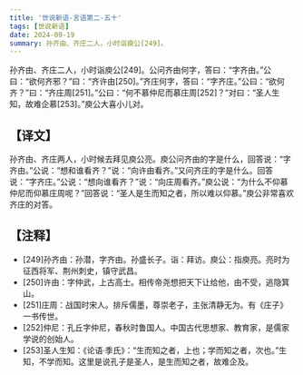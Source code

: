```yaml
---
title: '世说新语-言语第二-五十'
tags: [世说新语]
date: 2024-09-19
summary: 孙齐由、齐庄二人，小时诣庾公[249]。
---
```


孙齐由、齐庄二人，小时诣庾公[249]。公问齐由何字，答曰：“字齐由。”公曰：“欲何齐邪？”曰：“齐许由[250]。”齐庄何字，答曰：“字齐庄。”公曰：“欲何齐？”曰：“齐庄周[251]。”公曰：“何不慕仲尼而慕庄周[252]？”对曰：“圣人生知，故难企慕[253]。”庾公大喜小儿对。

## 【译文】

孙齐由、齐庄两人，小时候去拜见庾公亮。庾公问齐由的字是什么，回答说：“字齐由。”公说：“想和谁看齐？”说：“向许由看齐。”又问齐庄的字是什么。回答说：“字齐庄。”公说：“想向谁看齐？”说：“向庄周看齐。”庾公说：“为什么不仰慕仲尼而仰慕庄周呢？”回答说：“圣人是生而知之者，所以难以仰慕。”庾公非常喜欢齐庄的对答。

## 【注释】

- [249]孙齐由：孙潜，字齐由。孙盛长子。诣：拜访。庾公：指庾亮。亮时为征西将军、荆州刺史，镇守武昌。
- [250]许由：字仲武，上古高士。相传帝尧想把天下让给他，由不受，逃隐箕山。
- [251]庄周：战国时宋人。排斥儒墨，尊崇老子，主张清静无为。有《庄子》一书传世。
- [252]仲尼：孔丘字仲尼，春秋时鲁国人。中国古代思想家、教育家，是儒家学说的创始人。
- [253]圣人生知：《论语·季氏》：“生而知之者，上也；学而知之者，次也。”生知，不学而知。这里是说孔子是圣人，是生而知之者，故难企及。
